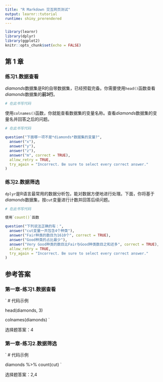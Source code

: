 ```yaml
---
title: "R Markdown 交互网页测试"
output: learnr::tutorial
runtime: shiny_prerendered
---
```


```r
library(learnr)
library(dplyr)
library(ggplot2)
knitr::opts_chunk$set(echo = FALSE)
```

## 第 1 章

### 练习1.数据查看

*diamonds*数据集是R的自带数据集，已经预载完备。你需要使用`head()`函数查看*diamonds*数据集的**前3行**。

```r
# 在此书写代码

```
使用`colnames()`函数，你就能查看数据集的变量名称。查看*diamonds*数据集的变量名并回答之后的问题。
```r
# 在此书写代码

```
```r
question("下面哪一项不是*diamonds*数据集的变量?",
  answer("x"),
  answer("y"),
  answer("z"),
  answer("m", correct = TRUE),
  allow_retry = TRUE,
  try_again = "Incorrect. Be sure to select every correct answer."
)
```
### 练习2.数据筛选

`dplyr`是R语言最常用的数据分析包，能对数据方便地进行处理。下面，你将基于*diamonds*数据集，按`cut`变量进行计数并回答后续问题。

```r
# 在此书写代码

```

```r
使用`count()`函数
```

```r

question("下列说法正确的有：",
  answer("cut变量一共包含4个种类"),
  answer("Fair种类的数目为1610个", correct = TRUE),
  answer("Good种类的占比最少"),
  answer("Very Good种类的数目比Fair与Good种类数目之和还多", correct = TRUE),
  allow_retry = TRUE,
  try_again = "Incorrect. Be sure to select every correct answer."
)

```

## 参考答案

### 第一章-练习1.数据查看
`
# 代码示例

head(diamonds, 3)

colnames(diamonds)
`

选择题答案：4

### 第一章-练习2.数据筛选
`
# 代码示例

diamonds %>% count(cut)
`

选择题答案：2,4
